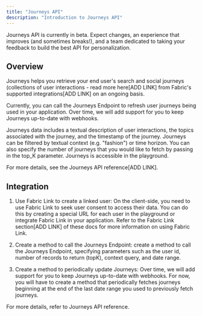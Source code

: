```yaml
---
title: "Journeys API"
description: "Introduction to Journeys API"
---
```


<Warning>
Journeys API is currently in beta. Expect changes, an experience that improves (and sometimes breaks!), and a team dedicated to taking your feedback to build the best API for personalization. 
</Warning>

## Overview
Journeys helps you retrieve your end user's search and social journeys (collections of user interactions - read more here[ADD LINK] from Fabric's supported integrations[ADD LINK] on an ongoing basis. 

Currently, you can call the Journeys Endpoint to refresh user journeys being used in your application. Over time, we will add support for you to keep Journeys up-to-date with webhooks. 

Journeys data includes a textual description of user interactions, the topics associated with the journey, and the timestamp of the journey. Journeys can be filtered by textual context (e.g. "fashion") or time horizon. You can also specify the number of journeys that you would like to fetch by passing in the top_K parameter. Journeys is accessible in the playground. 

For more details, see the Journeys API reference[ADD LINK].

## Integration 
1. Use Fabric Link to create a linked user: On the client-side, you need to use Fabric Link to seek user consent to access their data. You can do this by creating a special URL for each user in the playground or integrate Fabric Link in your application. Refer to the Fabric Link section[ADD LINK] of these docs for more information on using Fabric Link.   

2. Create a method to call the Journeys Endpoint: create a method to call the Journeys Endpoint, specifying parameters such as the user id, number of records to return (topK), context query, and date range.   

3. Create a method to periodically update Journeys: Over time, we will add support for you to keep Journeys up-to-date with webhooks. For now, you will have to create a method that periodically fetches journeys beginning at the end of the last date range you used to previously fetch journeys.

For more details, refer to Journeys API reference.  



